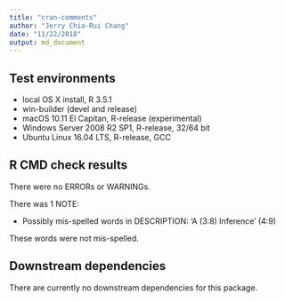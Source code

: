 ```yaml
---
title: "cran-comments"
author: "Jerry Chia-Rui Chang"
date: "11/22/2018"
output: md_document
---
```


## Test environments
* local OS X install, R 3.5.1
* win-builder (devel and release)
* macOS 10.11 El Capitan, R-release (experimental)
* Windows Server 2008 R2 SP1, R-release, 32/64 bit
* Ubuntu Linux 16.04 LTS, R-release, GCC

## R CMD check results
There were no ERRORs or WARNINGs.

There was 1 NOTE:

*  Possibly mis-spelled words in DESCRIPTION:
    'A (3:8)
    Inference' (4:9)
    
  These words were not mis-spelled.

## Downstream dependencies

There are currently no downstream dependencies for this package.
